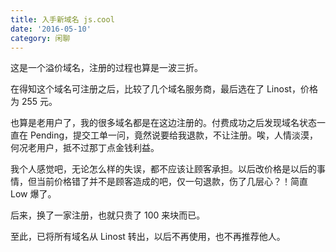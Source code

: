 ```yaml
---
title: 入手新域名 js.cool
date: '2016-05-10'
category: 闲聊
---
```


这是一个溢价域名，注册的过程也算是一波三折。

在得知这个域名可注册之后，比较了几个域名服务商，最后选在了 Linost，价格为 255 元。

也算是老用户了，我的很多域名都是在这边注册的。付费成功之后发现域名状态一直在 Pending，提交工单一问，竟然说要给我退款，不让注册。唉，人情淡漠，何况老用户，抵不过那丁点金钱利益。

我个人感觉吧，无论怎么样的失误，都不应该让顾客承担。以后改价格是以后的事情，但当前价格错了并不是顾客造成的吧，仅一句退款，伤了几层心？！简直 Low 爆了。

后来，换了一家注册，也就只贵了 100 来块而已。

至此，已将所有域名从 Linost 转出，以后不再使用，也不再推荐他人。
